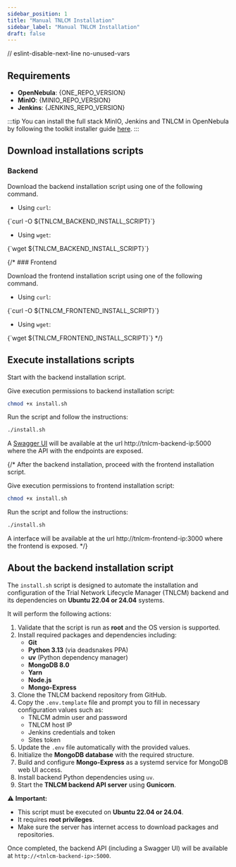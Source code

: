 ```yaml
---
sidebar_position: 1
title: "Manual TNLCM Installation"
sidebar_label: "Manual TNLCM Installation"
draft: false
---
```


// eslint-disable-next-line no-unused-vars

## Requirements

- **OpenNebula**: <Link to={ONE_REPO_RELEASE}>{ONE_REPO_VERSION}</Link>
- **MinIO**: <Link to={MINIO_REPO_RELEASE}>{MINIO_REPO_VERSION}</Link>
- **Jenkins**: <Link to={JENKINS_REPO_RELEASE}>{JENKINS_REPO_VERSION}</Link>

:::tip
You can install the full stack MinIO, Jenkins and TNLCM in OpenNebula by following the toolkit installer guide [here](../toolkit.mdx).
:::

## Download installations scripts

### Backend

Download the backend installation script using one of the following command.

- Using `curl`:

<CodeBlock language="bash">
    {`curl -O ${TNLCM_BACKEND_INSTALL_SCRIPT}`}
</CodeBlock>

- Using `wget`:

<CodeBlock language="bash">
    {`wget ${TNLCM_BACKEND_INSTALL_SCRIPT}`}
</CodeBlock>

{/* ### Frontend

Download the frontend installation script using one of the following command.

- Using `curl`:

<CodeBlock language="bash">
    {`curl -O ${TNLCM_FRONTEND_INSTALL_SCRIPT}`}
</CodeBlock>

- Using `wget`:

<CodeBlock language="bash">
    {`wget ${TNLCM_FRONTEND_INSTALL_SCRIPT}`}
</CodeBlock> */}

## Execute installations scripts

Start with the backend installation script.

Give execution permissions to backend installation script:

```bash
chmod +x install.sh
```

Run the script and follow the instructions:

```bash
./install.sh
```

A [Swagger UI](../../experimenter/tnlcm_usage.mdx) will be available at the url http://tnlcm-backend-ip:5000 where the API with the endpoints are exposed.

{/* After the backend installation, proceed with the frontend installation script.

Give execution permissions to frontend installation script:

```bash
chmod +x install.sh
```

Run the script and follow the instructions:

```bash
./install.sh
```

A interface will be available at the url http://tnlcm-frontend-ip:3000 where the frontend is exposed. */}

## About the backend installation script

The `install.sh` script is designed to automate the installation and configuration of the Trial Network Lifecycle Manager (TNLCM) backend and its dependencies on **Ubuntu 22.04 or 24.04** systems.

It will perform the following actions:

1. Validate that the script is run as **root** and the OS version is supported.
2. Install required packages and dependencies including:
   - **Git**
   - **Python 3.13** (via deadsnakes PPA)
   - **uv** (Python dependency manager)
   - **MongoDB 8.0**
   - **Yarn**
   - **Node.js**
   - **Mongo-Express**
3. Clone the TNLCM backend repository from GitHub.
4. Copy the `.env.template` file and prompt you to fill in necessary configuration values such as:
   - TNLCM admin user and password
   - TNLCM host IP
   - Jenkins credentials and token
   - Sites token
5. Update the `.env` file automatically with the provided values.
6. Initialize the **MongoDB database** with the required structure.
7. Build and configure **Mongo-Express** as a systemd service for MongoDB web UI access.
8. Install backend Python dependencies using `uv`.
9. Start the **TNLCM backend API server** using **Gunicorn**.

⚠️ **Important:**
- This script must be executed on **Ubuntu 22.04 or 24.04**.
- It requires **root privileges**.
- Make sure the server has internet access to download packages and repositories.

Once completed, the backend API (including a Swagger UI) will be available at `http://<tnlcm-backend-ip>:5000`.
